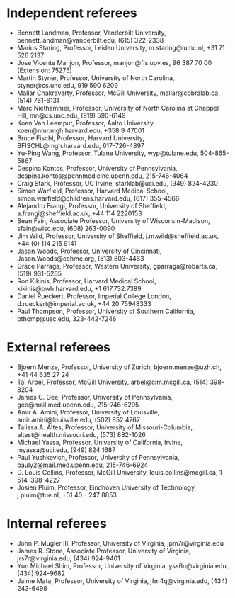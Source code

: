 
<!--
-->

# Independent referees


* Bennett Landman, Professor, Vanderbilt University, bennett.landman@vanderbilt.edu, (615) 322-2338
* Marius Staring, Professor, Leiden University, m.staring@lumc.nl, +31 71 526 2137
* Jose Vicente Manjon, Professor, manjon@fis.upv.es, 96 387 70 00 (Extension: 75275)
* Martin Styner, Professor, University of North Carolina, styner@cs.unc.edu, 919 590 6209
* Mallar Chakravarty, Professor, McGill University, mallar@cobralab.ca, (514) 761-6131
* Marc Niethammer, Professor, University of North Carolina at Chappel Hill, mn@cs.unc.edu, (919) 590-6149
* Koen Van Leemput, Professor, Aalto University, koen@nmr.mgh.harvard.edu, +358 9 47001
* Bruce Fischl, Professor, Harvard University, BFISCHL@mgh.harvard.edu, 617-726-4897
* Yu-Ping Wang, Professor, Tulane University, wyp@tulane.edu, 504-865-5867
* Despina Kontos, Professor, University of Pennsylvania, despina.kontos@pennmedicine.upenn.edu, 215-746-4064
* Craig Stark, Professor, UC Irvine, starklab@uci.edu, (949) 824-4230
* Simon Warfield, Professor, Harvard Medical School, simon.warfield@childrens.harvard.edu, (617) 355-4566
* Alejandro Frangi, Professor, University of Sheffield, a.frangi@sheffield.ac.uk, +44 114 2220153
* Sean Fain, Associate Professor, University of Wisconsin-Madison, sfain@wisc.edu, (608) 263-0090
* Jim Wild, Professor, University of Sheffield, j.m.wild@sheffield.ac.uk, +44 (0) 114 215 9141
* Jason Woods, Professor, University of Cincinnati, Jason.Woods@cchmc.org, (513) 803-4463
* Grace Parraga, Professor, Western University, gparraga@robarts.ca, (519) 931-5265
* Ron Kikinis, Professor, Harvard Medical School, kikinis@bwh.harvard.edu, +1 617.732.7389
* Daniel Rueckert, Professor, Imperial College London, d.rueckert@imperial.ac.uk, +44 20 75948333
* Paul Thompson, Professor, University of Southern California,  pthomp@usc.edu, 323-442-7246

<!--
# Possible independent referees (co-authors on competition papers)
-->

# External referees

* Bjoern Menze, Professor, University of Zurich, bjoern.menze@uzh.ch, +41 44 635 27 24
* Tal Arbel, Professor, McGill University, arbel@cim.mcgill.ca, (514) 398-8204
* James C. Gee, Professor, University of Pennsylvania, gee@mail.med.upenn.edu, 215-746-6295
* Amir A. Amini, Professor, University of Louisville, amir.amini@louisville.edu, (502) 852 4767
* Talissa A. Altes, Professor, University of Missouri-Columbia, altest@health.missouri.edu, (573) 882-1026
* Michael Yassa, Professor, University of California, Irvine, myassa@uci.edu, (949) 824 1687
* Paul Yushkevich, Professor, University of Pennsylvania, pauly2@mail.med.upenn.edu, 215-746-6924
* D. Louis Collins,  Professor, McGill University, louis.collins@mcgill.ca, 1 514–398–4227
* Josien Pluim, Professor, Eindhoven University of Technology, j.pluim@tue.nl, +31 40 - 247 8853

# Internal referees

* John P. Mugler III, Professor, University of Virginia, jpm7r@virginia.edu
* James R. Stone, Associate Professor, University of Virginia, jrs7r@virginia.edu, (434) 924-9401
* Yun Michael Shim, Professor, University of Virginia, yss6n@virginia.edu, (434) 924-9682
* Jaime Mata, Professor, University of Virginia, jfm4q@virginia.edu, (434) 243-6498